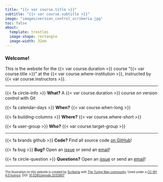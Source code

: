 ```yaml
---
title: "{{< var course.title >}}"
subtitle: "{{< var course.subtitle >}}"
image: "images/version_control_scriberia.jpg"
toc: false
about:
  template: trestles
  image-shape: rectangle
  image-width: 32em
---
```


### Welcome!

This is the website for the {{< var course.duration >}} course "{{< var course.title >}}" at the {{< var course.where-institution >}}, instructed by {{< var course.instructors >}}.

---

{{< fa circle-info >}} **What?** A {{< var course.duration >}} course on version control with Git

{{< fa calendar-days >}} **When?** {{< var course.when-long >}}

{{< fa building-columns >}} **Where?** {{< var course.where-short >}}

{{< fa user-group >}} **Who?** {{< var course.target-group >}}

---

{{< fa brands github >}} **Code?** Find all source code [on GitHub]({{< var project.github >}})!

{{< fa bug >}} **Bug?** Open an [issue]({{< var project.issues >}}) or send an [email]({{< var project.mailto >}})!

{{< fa circle-question >}} **Questions?** Open an [issue]({{< var project.issues >}}) or send an [email]({{< var project.mailto >}})!

---

::: {style="font-size: 70%;"}
The illustration on this website is created by [Scriberia](https://www.scriberia.com/) with [The Turing Way community](https://the-turing-way.netlify.app/welcome). Used under a [CC-BY 4.0 licence](https://creativecommons.org/licenses/by/4.0/). DOI: [10.5281/zenodo.3332807](https://doi.org/10.5281/zenodo.3695300)
:::
